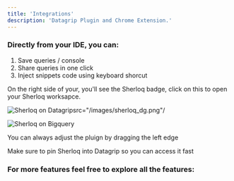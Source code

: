 ```yaml
---
title: 'Integrations'
description: 'Datagrip Plugin and Chrome Extension.'
---
```


### Directly from your IDE, you can:
1. Save queries / console 
2. Share queries in one click
3. Inject snippets code using keyboard shorcut 

On the right side of your, you'll see the Sherloq badge, click on this to open your Sherloq worksapce.

<Frame caption = "Sherloq Plugin on top of Datagrip">
<img alt="Sherloq on Datagrip"
  
  src="/images/sherloq_dg.png"/
  >
  </Frame>

<Frame caption = "Sherloq Chrome Extension on top of Bigquery">
  <img alt="Sherloq on Bigquery"
  src="/images/sherloq_bigquery.png"/
  >

</Frame>

<Tip> You can always adjust the pluign by dragging the left edge </Tip>



<Tip> Make sure to pin Sherloq into Datagrip so you can access it fast </Tip>



### For more features feel free to explore all the features: